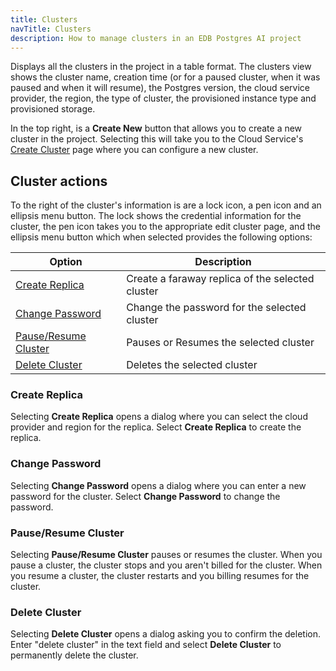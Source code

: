 ```yaml
---
title: Clusters
navTitle: Clusters
description: How to manage clusters in an EDB Postgres AI project
---
```


Displays all the clusters in the project in a table format. The clusters view shows the cluster name, creation time (or for a paused cluster, when it was paused and when it will resume), the Postgres version, the cloud service provider, the region, the type of cluster, the provisioned instance type and provisioned storage. 

In the top right, is a **Create New** button that allows you to create a new cluster in the project. Selecting this will take you to the Cloud Service's [Create Cluster](/edb-postgres-ai/cloud-service/getting_started/creating_cluster/) page where you can configure a new cluster.

## Cluster actions

To the right of the cluster's information is are a lock icon, a pen icon and an ellipsis menu button. The lock shows the credential information for the cluster, the pen icon takes you to the appropriate edit cluster page, and the ellipsis menu button which when selected provides the following options:

| Option                                       | Description                                      |
|----------------------------------------------|--------------------------------------------------|
| [Create Replica](#create-replica)            | Create a faraway replica of the selected cluster |
| [Change Password](#change-password)          | Change the password for the selected cluster     |
| [Pause/Resume Cluster](#pauseresume-cluster) | Pauses or Resumes the selected cluster           |
| [Delete Cluster](#delete-cluster)            | Deletes the selected cluster                     |


### Create Replica

Selecting **Create Replica** opens a dialog where you can select the cloud provider and region for the replica. Select **Create Replica** to create the replica.

### Change Password

Selecting **Change Password** opens a dialog where you can enter a new password for the cluster. Select **Change Password** to change the password.

### Pause/Resume Cluster

Selecting **Pause/Resume Cluster** pauses or resumes the cluster. When you pause a cluster, the cluster stops and you aren't billed for the cluster. When you resume a cluster, the cluster restarts and you billing resumes for the cluster.

### Delete Cluster

Selecting **Delete Cluster** opens a dialog asking you to confirm the deletion. Enter "delete cluster" in the text field and select **Delete Cluster** to permanently delete the cluster.

